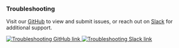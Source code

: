 
### Troubleshooting

Visit our
[GitHub](https://github.com/carbon-design-system/ibm-products/tree/main/packages/security)
to view and submit issues, or reach out on
[Slack](https://ibm-security.slack.com/archives/C013ZTX0N6B) for additional
support.

<Row>
  <Column>
    <a
      className="storybook__link--image"
      href="https://github.com/carbon-design-system/ibm-products/tree/main/packages/security"
      rel="noopener noreferrer"
      target="_blank"
    >
      <img alt="Troubleshooting GitHub link" src={github} />
    </a>
  </Column>

  <Column>
    <a className="storybook__link--image" href="https://app.slack.com/client/T1V6D3RT7/CRV39QKP0" rel="noopener noreferrer" target="_blank">
      <img alt="Troubleshooting Slack link" src={slack} />
    </a>
  </Column>
</Row>

